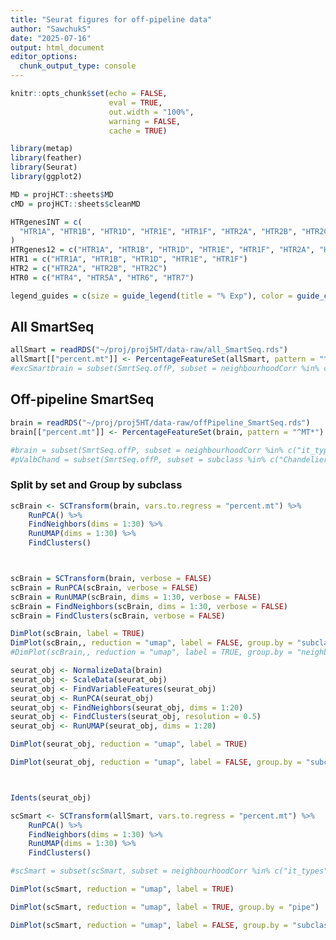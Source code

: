 ```yaml
---
title: "Seurat figures for off-pipeline data"
author: "SawchukS"
date: "2025-07-16"
output: html_document
editor_options: 
  chunk_output_type: console
---
```


```r
knitr::opts_chunk$set(echo = FALSE,
                      eval = TRUE,
                      out.width = "100%",
                      warning = FALSE,
                      cache = TRUE)

library(metap)
library(feather)
library(Seurat)
library(ggplot2)

MD = projHCT::sheets$MD
cMD = projHCT::sheets$cleanMD

HTRgenesINT = c(
  "HTR1A", "HTR1B", "HTR1D", "HTR1E", "HTR1F", "HTR2A", "HTR2B", "HTR2C", "HTR4", "HTR5A", "HTR6", "HTR7"
)
HTRgenes12 = c("HTR1A", "HTR1B", "HTR1D", "HTR1E", "HTR1F", "HTR2A", "HTR2B", "HTR2C")
HTR1 = c("HTR1A", "HTR1B", "HTR1D", "HTR1E", "HTR1F")
HTR2 = c("HTR2A", "HTR2B", "HTR2C")
HTR0 = c("HTR4", "HTR5A", "HTR6", "HTR7")

legend_guides = c(size = guide_legend(title = "% Exp"), color = guide_colorbar(title = "Avg Exp"))
```

## All SmartSeq

```r
allSmart = readRDS("~/proj/proj5HT/data-raw/all_SmartSeq.rds")
allSmart[["percent.mt"]] <- PercentageFeatureSet(allSmart, pattern = "^MT*")
#excSmartbrain = subset(SmrtSeq.offP, subset = neighbourhoodCorr %in% c("it_types", "l5et_l56np_l6ct_l6b"))

```

## Off-pipeline SmartSeq

```r
brain = readRDS("~/proj/proj5HT/data-raw/offPipeline_SmartSeq.rds")
brain[["percent.mt"]] <- PercentageFeatureSet(brain, pattern = "^MT*")

#brain = subset(SmrtSeq.offP, subset = neighbourhoodCorr %in% c("it_types", "l5et_l56np_l6ct_l6b"))
#pValbChand = subset(SmrtSeq.offP, subset = subclass %in% c("Chandelier", "Pvalb"))
```




### Split by set and Group by subclass
```r

scBrain <- SCTransform(brain, vars.to.regress = "percent.mt") %>%
    RunPCA() %>%
    FindNeighbors(dims = 1:30) %>%
    RunUMAP(dims = 1:30) %>%
    FindClusters()



scBrain = SCTransform(brain, verbose = FALSE)
scBrain = RunPCA(scBrain, verbose = FALSE)
scBrain = RunUMAP(scBrain, dims = 1:30, verbose = FALSE)
scBrain = FindNeighbors(scBrain, dims = 1:30, verbose = FALSE)
scBrain = FindClusters(scBrain, verbose = FALSE)

DimPlot(scBrain, label = TRUE)
DimPlot(scBrain,, reduction = "umap", label = FALSE, group.by = "subclass")
#DimPlot(scBrain,, reduction = "umap", label = TRUE, group.by = "neighbourhoodCorr")

```


```r

seurat_obj <- NormalizeData(brain)
seurat_obj <- ScaleData(seurat_obj)
seurat_obj <- FindVariableFeatures(seurat_obj)
seurat_obj <- RunPCA(seurat_obj)
seurat_obj <- FindNeighbors(seurat_obj, dims = 1:20)
seurat_obj <- FindClusters(seurat_obj, resolution = 0.5)
seurat_obj <- RunUMAP(seurat_obj, dims = 1:20)

DimPlot(seurat_obj, reduction = "umap", label = TRUE)

DimPlot(seurat_obj, reduction = "umap", label = FALSE, group.by = "subclass")



Idents(seurat_obj)


```


```r
scSmart <- SCTransform(allSmart, vars.to.regress = "percent.mt") %>%
    RunPCA() %>%
    FindNeighbors(dims = 1:30) %>%
    RunUMAP(dims = 1:30) %>%
    FindClusters()
```


```r
#scSmart = subset(scSmart, subset = neighbourhoodCorr %in% c("it_types", "l5et_l56np_l6ct_l6b"))

DimPlot(scSmart, reduction = "umap", label = TRUE)

DimPlot(scSmart, reduction = "umap", label = TRUE, group.by = "pipe")

DimPlot(scSmart, reduction = "umap", label = FALSE, group.by = "subclass")

```




